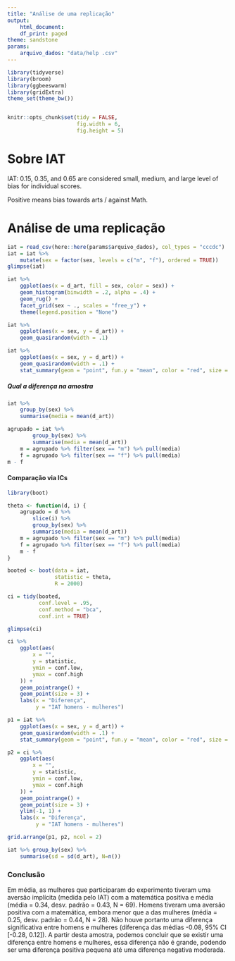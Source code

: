 ```yaml
---
title: "Análise de uma replicação"
output:
    html_document:
    df_print: paged
theme: sandstone
params: 
    arquivo_dados: "data/help .csv"
---
```


```r
library(tidyverse)
library(broom)
library(ggbeeswarm)
library(gridExtra)
theme_set(theme_bw())


knitr::opts_chunk$set(tidy = FALSE,
                      fig.width = 6,
                      fig.height = 5)

```

# Sobre IAT

IAT: 0.15, 0.35, and 0.65 are considered small, medium, and large level of bias for individual scores.

Positive means bias towards arts / against Math.

# Análise de uma replicação

```r
iat = read_csv(here::here(params$arquivo_dados), col_types = "cccdc")
iat = iat %>% 
    mutate(sex = factor(sex, levels = c("m", "f"), ordered = TRUE))
glimpse(iat)
```

```r
iat %>%
    ggplot(aes(x = d_art, fill = sex, color = sex)) +
    geom_histogram(binwidth = .2, alpha = .4) +
    geom_rug() +
    facet_grid(sex ~ ., scales = "free_y") + 
    theme(legend.position = "None")
```


```r
iat %>% 
    ggplot(aes(x = sex, y = d_art)) + 
    geom_quasirandom(width = .1)
```



```r
iat %>% 
    ggplot(aes(x = sex, y = d_art)) + 
    geom_quasirandom(width = .1) + 
    stat_summary(geom = "point", fun.y = "mean", color = "red", size = 5)
```

##### Qual a diferença na amostra

```r
iat %>% 
    group_by(sex) %>% 
    summarise(media = mean(d_art))
```


```r
agrupado = iat %>% 
        group_by(sex) %>% 
        summarise(media = mean(d_art))
    m = agrupado %>% filter(sex == "m") %>% pull(media)
    f = agrupado %>% filter(sex == "f") %>% pull(media)
m - f
```


#### Comparação via ICs

```r
library(boot)

theta <- function(d, i) {
    agrupado = d %>% 
        slice(i) %>% 
        group_by(sex) %>% 
        summarise(media = mean(d_art))
    m = agrupado %>% filter(sex == "m") %>% pull(media)
    f = agrupado %>% filter(sex == "f") %>% pull(media)
    m - f
}

booted <- boot(data = iat, 
               statistic = theta, 
               R = 2000)

ci = tidy(booted, 
          conf.level = .95,
          conf.method = "bca",
          conf.int = TRUE)

glimpse(ci)
```

```r
ci %>%
    ggplot(aes(
        x = "",
        y = statistic,
        ymin = conf.low,
        ymax = conf.high
    )) +
    geom_pointrange() +
    geom_point(size = 3) + 
    labs(x = "Diferença", 
         y = "IAT homens - mulheres")
```

```r
p1 = iat %>% 
    ggplot(aes(x = sex, y = d_art)) +
    geom_quasirandom(width = .1) + 
    stat_summary(geom = "point", fun.y = "mean", color = "red", size = 5)

p2 = ci %>%
    ggplot(aes(
        x = "",
        y = statistic,
        ymin = conf.low,
        ymax = conf.high
    )) +
    geom_pointrange() +
    geom_point(size = 3) + 
    ylim(-1, 1) + 
    labs(x = "Diferença", 
         y = "IAT homens - mulheres")

grid.arrange(p1, p2, ncol = 2)

```

```r
iat %>% group_by(sex) %>% 
    summarise(sd = sd(d_art), N=n())
```


### Conclusão

Em média, as mulheres que participaram do experimento tiveram uma aversão implícita (medida pelo IAT) com a matemática positiva e média (média = 0.34, desv. padrão = 0.43, N = 69). Homens tiveram uma aversão positiva com a matemática, embora menor que a das mulheres (média = 0.25, desv. padrão = 0.44, N = 28). Não houve portanto uma diferença significativa entre homens e mulheres (diferença das médias -0.08, 95% CI [-0.28, 0.12]). A partir desta amostra, podemos concluir que se existir uma diferença entre homens e mulheres, essa diferença não é grande, podendo ser uma diferença positiva pequena até uma diferença negativa moderada.